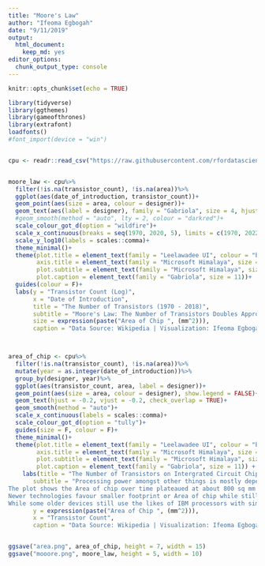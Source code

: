 ```yaml
---
title: "Moore's Law"
author: "Ifeoma Egbogah"
date: "9/11/2019"
output: 
  html_document: 
    keep_md: yes
editor_options: 
  chunk_output_type: console
---
```


```r
knitr::opts_chunk$set(echo = TRUE)
```

```r

library(tidyverse)
library(ggthemes)
library(gameofthrones)
library(extrafont)
loadfonts()
#font_import(device = "win")


cpu <- readr::read_csv("https://raw.githubusercontent.com/rfordatascience/tidytuesday/master/data/2019/2019-09-03/cpu.csv")


moore_law <- cpu%>%
  filter(!is.na(transistor_count), !is.na(area))%>%
  ggplot(aes(date_of_introduction, transistor_count))+
  geom_point(aes(size = area, colour = designer))+
  geom_text(aes(label = designer), family = "Gabriola", size = 4, hjust = -0.2, vjust = -0.2, check_overlap = TRUE)+
  #geom_smooth(method = "auto", lty = 2, colour = "darkred")+
  scale_colour_got_d(option = "wildfire")+
  scale_x_continuous(breaks = seq(1970, 2020, 5), limits = c(1970, 2022))+
  scale_y_log10(labels = scales::comma)+
  theme_minimal()+
  theme(plot.title = element_text(family = "Leelawadee UI", colour = "black"),
        axis.title = element_text(family = "Microsoft Himalaya", size = 15, colour = "black"),
        plot.subtitle = element_text(family = "Microsoft Himalaya", size = 15),
        plot.caption = element_text(family = "Gabriola", size = 11))+
  guides(colour = F)+
  labs(y = "Transistor Count (Log)",
       x = "Date of Introduction",
       title = "The Number of Transistors (1970 - 2018)",
       subtitle = "Moore's Law: The Number of Transistors Doubles Approximately Every Two Years",
       size = expression(paste("Area of Chip ", (mm^2))),
       caption = "Data Source: Wikipedia | Visualization: Ifeoma Egbogah")



area_of_chip <- cpu%>%
  filter(!is.na(transistor_count), !is.na(area))%>%
  mutate(year = as.integer(date_of_introduction))%>%
  group_by(designer, year)%>%
  ggplot(aes(transistor_count, area, label = designer))+
  geom_point(aes(size = area, colour = designer), show.legend = FALSE)+
  geom_text(hjust = -0.2, vjust = -0.2, check_overlap = TRUE)+
  geom_smooth(method = "auto")+
  scale_x_continuous(labels = scales::comma)+
  scale_colour_got_d(option = "tully")+
  guides(size = F, colour = F)+
  theme_minimal()+
  theme(plot.title = element_text(family = "Leelawadee UI", colour = "black", size = 30),
        axis.title = element_text(family = "Microsoft Himalaya", size = 19, colour = "black"),
        plot.subtitle = element_text(family = "Microsoft Himalaya", size = 18),
        plot.caption = element_text(family = "Gabriola", size = 11)) +
    labs(title = "The Number of Transistors on Intergrated Circuit Chip",
       subtitle = "Processing power amongst other things is mostly dependent on the transistor count in a chip. The Transistor count also determines the size or area footprint of the chip. 
The plot shows the Area of chip over time plateaued at about 800 sq mm and a regression analysis shows no significant increase in area is likely.
Newer technologies favour smaller footprint or Area of chip while still boasting high processing power. In this bracket you have chips with transistor count between\n5 Billion - 10 Billion integrated within an area of less than 300 sq mm. 
While some older devices still use the likes of IBM processors with similar processing power and bigger footprint, newer designers go for the likes of AMD,\nQualcomm and Apple, which provides the high processing power in a much reduced area, with Qaulcomm boasting the highest processing power close to 20 Billion transistors within 400 sq mm",
       y = expression(paste("Area of Chip ", (mm^2))),
       x = "Transistor Count",
       caption = "Data Source: Wikipedia | Visualization: Ifeoma Egbogah")


ggsave("area.png", area_of_chip, height = 7, width = 15)
ggsave("mooore.png", moore_law, height = 5, width = 10)
```

